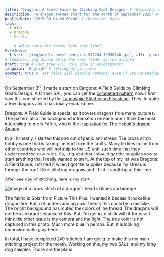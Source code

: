 ```yaml
---
title: 'Dragons: A Field Guide by Climbing Goat Designs' # (Required, max 60)
description: 'A dragon themed start for the month of September 2025' # (Required, 10 to 160)
publishDate: '2025-09-04 00:00:00' # (Required, Date)
tags:
  - WIPs
  - Dragons
  - Starts

    # (Also can write format like next line)
heroImage:
  { src: './img/pexels-pavel-georgiev-941244-12650746.jpg', alt: 'photo of a dragon statue' }
# thumbnail.jpg should be in the same folder as the article
draft: true # (set true will only show in development)
language: 'English' # (String as you like)
comment: true # (set false will disable comment, even if you've enabled it in site-config)
---
```


On September 3<sup>rd</sup>, I made a start on Dargons: A Field Guide by Climbing Goats
Design. A former SAL, you can get the [completed pattern](https://www.etsy.com/listing/1513712264/dragons-a-field-guide-cross-stitch) now. I first
saw this one stitched by the [Lancashire Stitcher on Flosstube](https://www.youtube.com/@LancashireStitcher/videos). They do quite a few dragons and
it has totally enabled me.

Dragons: A Field Guide is special as it covers dragons from many cultures. The
pattern also has background information on each one. I think the most interesting to me
is Fáfnir, who is the [inspiration for The Hobbit's dragon Smaug](https://en.wikipedia.org/wiki/F%C3%A1fnir).

In all honestly, I started this one out of panic and stress. The cross stitch hobby is one
that is taking the hurt from the tariffs. Many textiles come from other countries who will not ship
to the US until such time that they understand the new rules. So, I figured
that I should get the supplies now to start anything that I really wanted to start. At the top of my
list was Dragons: A Field Guide. I started it when I got the supplies because
my stress is through the roof. I like stitching dragons and I find it soothing at this time.

After one day of stitching, here is my start.

![image of a cross stitch of a dragon's head in blues and orange](./img/dragon-field-guide-started.jpg)

The fabric is Solar from Picture This Plus. I wanted it becaus
it looks like dragon fire. But, not understanding color theory this
could be a mistake. The bright background has muted the colors of the thread. The dragons
will not be as vibrant because of this. But, I'm going to stick with it for now. I think
the other issue is my camera and the light. The true color is not captured in this photo.
Much more blue in person. But, it is looking monochromatic gray here.

In total, I have completed 249 stitches. I am going to make
this my main stitching project for the month. Working on this, my two SALs, and my
long dog sampler. Those are the plans.
